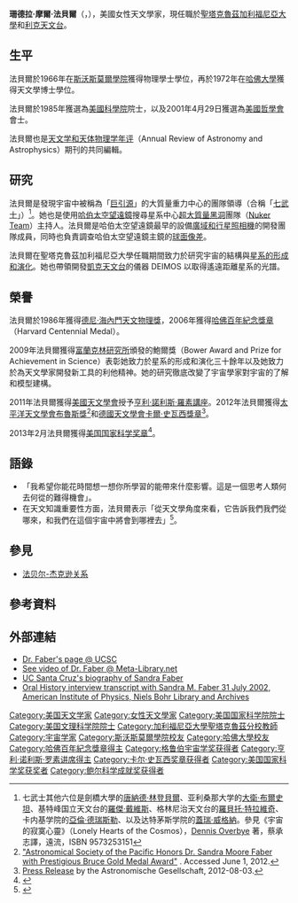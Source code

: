 {{Infobox scientist
|name              = 珊德拉·法貝爾<br>Sandra Faber
|image             = Sandra-faber-barack-obama.png
|image_size        = 200px
|alt               = 
|caption           = 珊德拉·法貝爾接受美國總統[[贝拉克·奥巴马|贝拉克·奥巴马]]授予[[美国国家科学奖章|美国国家科学奖章]]
|birth_date        = {{birth date and age|1944|12|29}}
|birth_place       = {{USA}}[[麻薩諸塞州|麻薩諸塞州]][[波士頓|波士頓]]
|death_date        = 
|death_place       = 
|residence         = 
|citizenship       = 
|nationality       = {{USA}}
|ethnicity         = 
|field             = [[天文學|天文學]]
|work_institutions = [[聖塔克魯茲加利福尼亞大學|聖塔克魯茲加利福尼亞大學]]<br>[[利克天文台|利克天文台]]
|alma_mater        = [[斯沃斯莫爾學院|斯沃斯莫爾學院]]<br>[[哈佛大學|哈佛大學]]
|doctoral_advisor  = 
|doctoral_students = 
|known_for         = 
|author_abbrev_bot = 
|author_abbrev_zoo = 
|influences        = 
|influenced        = 
|prizes            = 1986年[[德尼·海內門天文物理獎|德尼·海內門天文物理獎]]<br>2006年[[哈佛百年紀念獎章|哈佛百年紀念獎章]]<br>2011年[[亨利·諾利斯·羅素講座|亨利·諾利斯·羅素講座]]
|footnotes         = 
|signature         =
}}
'''珊德拉·摩爾·法貝爾'''（{{lang-en|'''Sandra Moore Faber'''}}，{{bd|1944年|12月29日|||catIdx=F}}），美國女性天文學家，現任職於[[聖塔克魯茲加利福尼亞大學|聖塔克魯茲加利福尼亞大學]]和[[利克天文台|利克天文台]]。

==生平==
法貝爾於1966年在[[斯沃斯莫爾學院|斯沃斯莫爾學院]]獲得物理學士學位，再於1972年在[[哈佛大學|哈佛大學]]獲得天文學博士學位。

法貝爾於1985年獲選為[[美國科學院|美國科學院]]院士，以及2001年4月29日獲選為[[美國哲學會|美國哲學會]]會士。

法貝爾也是[[Annual_Reviews_(出版社)|天文学和天体物理学年评]]（Annual Review of Astronomy and Astrophysics）期刊的共同編輯。

==研究==
法貝爾是發現宇宙中被稱為「[[巨引源|巨引源]]」的大質量重力中心的團隊領導（合稱「[[七武士_(天文學家)|七武士]]」）<ref>七武士其他六位是劍橋大學的[[唐納德·林登貝爾|唐納德·林登貝爾]]、亚利桑那大学的[[大衛·布爾史坦|大衛·布爾史坦]]、基特峰国立天文台的[[羅傑·戴維斯_(天文學家)|羅傑·戴維斯]]、格林尼治天文台的[[羅貝托·特拉維奇|羅貝托·特拉維奇]]、卡内基学院的[[亞倫·德瑞斯勒|亞倫·德瑞斯勒]]、以及达特茅斯学院的[[蓋瑞·威格納|蓋瑞·威格納]]。參見《宇宙的寂寞心靈》（Lonely Hearts of the Cosmos），[[丹尼斯·奧弗拜|Dennis Overbye]] 著，蔡承志譯，遠流，ISBN 9573253151</ref>。她也是使用[[哈伯太空望遠鏡|哈伯太空望遠鏡]]搜尋星系中心[[超大質量黑洞|超大質量黑洞]]團隊（[[Nuker_Team|Nuker Team]]）主持人。法貝爾是哈伯太空望遠鏡最早的設備[[廣域和行星照相機|廣域和行星照相機]]的開發團隊成員，同時也負責調查哈伯太空望遠鏡主鏡的[[球面像差|球面像差]]。

法貝爾在聖塔克魯茲加利福尼亞大學任職期間致力於研究宇宙的結構與[[星系的形成和演化|星系的形成和演化]]。她也帶領開發[[凱克天文台|凱克天文台]]的儀器 DEIMOS 以取得遙遠距離星系的光譜。

==榮譽==
法貝爾於1986年獲得[[德尼·海內門天文物理獎|德尼·海內門天文物理獎]]，2006年獲得[[哈佛百年紀念獎章|哈佛百年紀念獎章]]（Harvard Centennial Medal）。

2009年法貝爾獲得[[富蘭克林研究所|富蘭克林研究所]]頒發的鮑爾獎（Bower Award and Prize for Achievement in Science）表彰她致力於星系的形成和演化三十餘年以及她致力於為天文學家開發新工具的利他精神。她的研究徹底改變了宇宙學家對宇宙的了解和模型建構。

2011年法貝爾獲得[[美國天文學會|美國天文學會]]授予[[亨利·諾利斯·羅素講座|亨利·諾利斯·羅素講座]]。2012年法貝爾獲得[[太平洋天文學會|太平洋天文學會]][[布魯斯獎|布魯斯獎]]<ref>[http://www.astrosociety.org/news/faber.html "Astronomical Society of the Pacific Honors Dr. Sandra Moore Faber with Prestigious Bruce Gold Medal Award"] {{Wayback|url=http://www.astrosociety.org/news/faber.html |date=20130117201802 }}. Accessed June 1, 2012.</ref>和[[德國天文學會|德國天文學會]][[卡爾·史瓦西獎章|卡爾·史瓦西獎章]]<ref>[http://www.astronomische-gesellschaft.org/en/pressemitteilungen/pdf/pm_en_3.8 Press Release]{{dead link|date=2018年3月 |bot=InternetArchiveBot |fix-attempted=yes }} by the Astronomische Gesellschaft, 2012-08-03.</ref>。

2013年2月法貝爾獲得[[美国国家科学奖章|美国国家科学奖章]]<ref>{{Cite web |url=http://news.ucsc.edu/2012/12/national-science-medal.html |title="UCSC astronomer Sandra Faber to receive the National Medal of Science"  |accessdate=2013-04-09 |archive-date=2013-04-15 |archive-url=https://web.archive.org/web/20130415100120/http://news.ucsc.edu/2012/12/national-science-medal.html |dead-url=no }}</ref>。

==語錄==
*「我希望你能花時間想一想你所學習的能帶來什麼影響。這是一個思考人類何去何從的難得機會」。 {{citation needed|date=September 2009}} 
*在天文知識重要性方面，法貝爾表示「從天文學角度來看，它告訴我們我們從哪來，和我們在這個宇宙中將會到哪裡去」<ref name="Audio">{{cite web|title=An Interview with Sandra Faber|url=http://arjournals.annualreviews.org/userimages/ContentEditor/1259937473905/sfaber.mp3|publisher=Annual Reviews|4=|accessdate=2011-12-30|archive-date=2012-04-05|archive-url=https://web.archive.org/web/20120405222715/http://arjournals.annualreviews.org/userimages/ContentEditor/1259937473905/sfaber.mp3|dead-url=no}}</ref>。

==參見==
*[[法贝尔-杰克逊关系|法贝尔-杰克逊关系]]

==參考資料==
{{reflist}}

== 外部連結 ==
* [https://web.archive.org/web/20120219015600/http://astro.ucsc.edu/~dept/faculty/faber.html Dr. Faber's page @ UCSC]
* [https://web.archive.org/web/20160306103725/http://meta-library.net/transcript/sf-frame.html See video of Dr. Faber @ Meta-Library.net]
* [http://currents.ucsc.edu/05-06/06-12/faber.asp UC Santa Cruz's biography of Sandra Faber] {{Wayback|url=http://currents.ucsc.edu/05-06/06-12/faber.asp |date=20070609054500 }}
* [http://www.aip.org/history/ohilist/25489.html Oral History interview transcript with Sandra M. Faber 31 July 2002, American Institute of Physics, Niels Bohr Library and Archives] {{Wayback|url=http://www.aip.org/history/ohilist/25489.html |date=20110928170130 }}

{{格鲁伯宇宙学奖获得者}}
{{卡尔·史瓦西奖章获得者}}
{{Winners of the National Medal of Science|physical}}
{{亨利·诺利斯·罗素讲席得主}}
{{布鲁斯奖获得者}}
{{鲍尔科学成就奖获得者}}

{{Authority control}}
{{DEFAULTSORT:Faber, Sandra M.}}
[[Category:美国天文学家|Category:美国天文学家]]
[[Category:女性天文學家|Category:女性天文學家]]
[[Category:美国国家科学院院士|Category:美国国家科学院院士]]
[[Category:美国文理科学院院士|Category:美国文理科学院院士]]
[[Category:加利福尼亞大學聖塔克魯茲分校教師|Category:加利福尼亞大學聖塔克魯茲分校教師]]
[[Category:宇宙学家|Category:宇宙学家]]
[[Category:斯沃斯莫爾學院校友|Category:斯沃斯莫爾學院校友]]
[[Category:哈佛大學校友|Category:哈佛大學校友]]
[[Category:哈佛百年紀念獎章得主|Category:哈佛百年紀念獎章得主]]
[[Category:格鲁伯宇宙学奖获得者|Category:格鲁伯宇宙学奖获得者]]
[[Category:亨利·诺利斯·罗素讲席得主|Category:亨利·诺利斯·罗素讲席得主]]
[[Category:卡尔·史瓦西奖章获得者|Category:卡尔·史瓦西奖章获得者]]
[[Category:美国国家科学奖获奖者|Category:美国国家科学奖获奖者]]
[[Category:鲍尔科学成就奖获得者|Category:鲍尔科学成就奖获得者]]